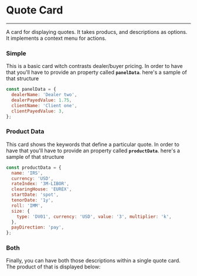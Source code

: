 
<Meta title="toolbox-ui/Financial/Quote Card" component={QuoteCard} />

# Quote Card
<hr />

A card for displaying quotes. It takes producs, and descriptions as options. It implements
a context menu for actions.

### Simple

This is a basic card witch contrasts dealer/buyer pricing. In order to have that
you'll have to provide an property called **`panelData`**. here's a sample of that structure

```jsx
const panelData = {
  dealerName: 'Dealer two',
  dealerPayedValue: 1.75,
  clientName: 'Client one',
  clientPayedValue: 3,
};
```

<Preview>
  <Story name="with panelData">
    <QuoteCard
        quoteShortCode="A5"
        colorIndex={1}
        panelData={{
          dealerName: 'Dealer two',
          dealerPayedValue: 1.75,
          clientName: 'Client one',
          clientPayedValue: 3,
        }}
        productData={null}
    />
  </Story>
</Preview>

### Product Data

This card shows the keywords that define a particular quote. In order to have that
you'll have to provide an property called **`productData`**. here's a sample of that structure

```jsx
const productData = {
  name: 'IRS',
  currency: 'USD',
  rateIndex: '3M-LIBOR',
  clearingHouse: 'EUREX',
  startDate: 'spot',
  tenorDate: '1y',
  roll: 'IMM',
  size: {
    type: 'DV01', currency: 'USD', value: '3', multiplier: 'k',
  },
  payDirection: 'pay',
};
```

<Preview>
  <Story name="with product data">
    <QuoteCard
        quoteShortCode="D5"
        colorIndex={3}
        productData={{
          name: 'IRS',
          currency: 'USD',
          rateIndex: '3M-LIBOR',
          clearingHouse: 'EUREX',
          startDate: 'spot',
          tenorDate: '1y',
          roll: 'IMM',
          size: {
            type: 'DV01', currency: 'USD', value: '3', multiplier: 'k',
          },
          payDirection: 'pay',
        }}
    />
  </Story>
</Preview>

### Both

Finally, you can have both those descriptions within a single quote card. The product of that
is displayed below:

<Preview>
  <Story name="with panel data and product data">
    <QuoteCard
        quoteShortCode="H1"
        colorIndex={5}
        panelData={{
          dealerName: 'Dealer two',
          dealerPayedValue: 1.75,
          clientName: 'Client one',
          clientPayedValue: 3,
        }}
        productData={{
          name: 'IRS',
          currency: 'USD',
          rateIndex: '3M-LIBOR',
          clearingHouse: 'EUREX',
          startDate: 'spot',
          tenorDate: '1y',
          roll: 'IMM',
          size: {
            type: 'DV01', currency: 'USD', value: '3', multiplier: 'k',
          },
          payDirection: 'pay',
        }}
    />
  </Story>
</Preview>

<Props of={QuoteCard} />
